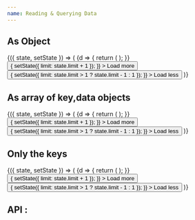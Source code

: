 ```yaml
---
name: Reading & Querying Data
---
```







## As Object

<Playground>
  <FirebaseDatabaseProvider firebase={firebase} {...config} >
    <Component initialState={{ limit: 2 }}>
      {({ state, setState }) => (
        <React.Fragment>
          <FirebaseDatabaseNode
            path="user_bookmarks/"
            limitToFirst={state.limit}
          >
            {d => {
              return (
                <React.Fragment>
                  <ReactJson src={d} name={false}/>
                </React.Fragment>
              );
            }}
          </FirebaseDatabaseNode>
          <React.Fragment>
            <button
              onClick={() => {
                setState({ limit: state.limit + 1 });
              }}
            >
              Load more
            </button>
            <button
              onClick={() => {
                setState({ limit: state.limit > 1 ? state.limit - 1 : 1 });
              }}
            >
              Load less
            </button>
          </React.Fragment>
        </React.Fragment>
      )}
    </Component>
  </FirebaseDatabaseProvider>
</Playground>


## As array of key,data objects

<Playground>
  <FirebaseDatabaseProvider firebase={firebase} {...config} >
    <Component initialState={{ limit: 2 }}>
      {({ state, setState }) => (
        <React.Fragment>
          <FirebaseDatabaseNode
            path="user_bookmarks/"
            limitToFirst={state.limit}
            keysOnly={true}
          >
            {d => {
              return (
                <React.Fragment>
                  <ReactJson src={d} name={false}/>
                </React.Fragment>
              );
            }}
          </FirebaseDatabaseNode>
          <React.Fragment>
            <button
              onClick={() => {
                setState({ limit: state.limit + 1 });
              }}
            >
              Load more
            </button>
            <button
              onClick={() => {
                setState({ limit: state.limit > 1 ? state.limit - 1 : 1 });
              }}
            >
              Load less
            </button>
          </React.Fragment>
        </React.Fragment>
      )}
    </Component>
  </FirebaseDatabaseProvider>
</Playground>


## Only the keys

<Playground>
  <FirebaseDatabaseProvider firebase={firebase} {...config} >
    <Component initialState={{ limit: 2 }}>
      {({ state, setState }) => (
        <React.Fragment>
          <FirebaseDatabaseNode
            path="user_bookmarks/"
            limitToFirst={state.limit}
            orderByValue={"created_on"}
            keysOnly
          >
            {d => {
              return (
                <React.Fragment>
                  <ReactJson src={d} name={false}/>
                </React.Fragment>
              );
            }}
          </FirebaseDatabaseNode>
          <React.Fragment>
            <button
              onClick={() => {
                setState({ limit: state.limit + 1 });
              }}
            >
              Load more
            </button>
            <button
              onClick={() => {
                setState({ limit: state.limit > 1 ? state.limit - 1 : 1 });
              }}
            >
              Load less
            </button>
          </React.Fragment>
        </React.Fragment>
      )}
    </Component>
  </FirebaseDatabaseProvider>
</Playground>


## API : 

<PropsTable of={FirebaseDatabaseNode} />